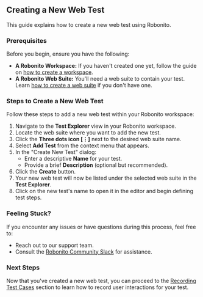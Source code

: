 ## Creating a New Web Test

This guide explains how to create a new web test using Robonito.

### Prerequisites

Before you begin, ensure you have the following:

-   **A Robonito Workspace:** If you haven't created one yet, follow the guide on [how to create a workspace](/path/to/workspace/docs).
-   **A Robonito Web Suite:** You'll need a web suite to contain your test. Learn [how to create a web suite](/path/to/suite/docs) if you don't have one.

### Steps to Create a New Web Test

Follow these steps to add a new web test within your Robonito workspace:

1.  Navigate to the **Test Explorer** view in your Robonito workspace.
2.  Locate the web suite where you want to add the new test.
3.  Click the **Three dots icon [⋮]** next to the desired web suite name.
4.  Select **Add Test** from the context menu that appears.
5.  In the "Create New Test" dialog:
    *   Enter a descriptive **Name** for your test.
    *   Provide a brief **Description** (optional but recommended).
6.  Click the **Create** button.
7.  Your new web test will now be listed under the selected web suite in the **Test Explorer**.
8.  Click on the new test's name to open it in the editor and begin defining test steps.

### Feeling Stuck?

If you encounter any issues or have questions during this process, feel free to:

-   Reach out to our support team.
-   Consult the [Robonito Community Slack](https://join.slack.com/t/robonito/shared_invite/zt-2vzwc6wol-wJUrgT4aL9~LbhiCYwdczA) for assistance.

### Next Steps

Now that you've created a new web test, you can proceed to the [Recording Test Cases](/path/to/recording/docs) section to learn how to record user interactions for your test.